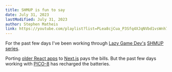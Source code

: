 ```yaml
---
title: SHMUP is fun to say
date: July 31, 2023
lastModified: July 31, 2023
author: Stephen Matheis
link: https://youtube.com/playlist?list=PLea8cjCua_P3Sfq4XJqNVbd1vsWnh7LZd
---
```


For the past few days I've been working through [Lazy Game Dev's](https://www.youtube.com/@LazyDevs) [SHMUP series](https://www.youtube.com/playlist?list=PLea8cjCua_P3Sfq4XJqNVbd1vsWnh7LZd).

Porting [older React apps](https://react.dev/reference/react/Component) to [Next.js](https://nextjs.org/docs/app) pays the bills. But the past few days working with [PICO-8](https://www.lexaloffle.com/pico-8.php) has recharged the batteries.
